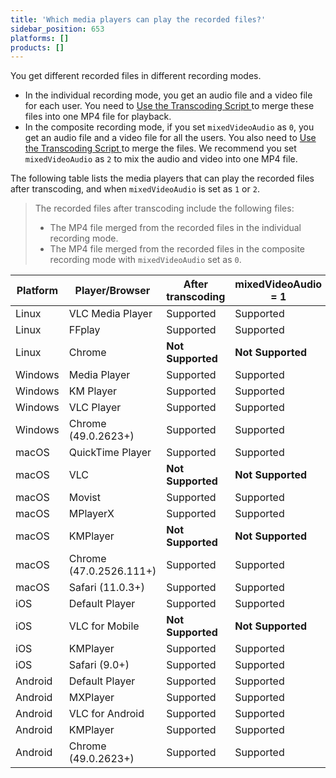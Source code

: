 ```yaml
---
title: 'Which media players can play the recorded files?'
sidebar_position: 653
platforms: []
products: []
---
```


You get different recorded files in different recording modes.

- In the individual recording mode, you get an audio file and a video file for each user. You need to [Use the Transcoding Script ](/on-premise-recording/develop/transcoding-scripts/) to merge these files into one MP4 file for playback.
- In the composite recording mode, if you set `mixedVideoAudio` as `0`, you get an audio file and a video file for all the users. You also need to [Use the Transcoding Script ](/on-premise-recording/develop/transcoding-scripts/) to merge the files. We recommend you set `mixedVideoAudio` as `2` to mix the audio and video into one MP4 file.

The following table lists the media players that can play the recorded files after transcoding, and when `mixedVideoAudio` is set as `1` or `2`.

> The recorded files after transcoding include the following files:
> - The MP4 file merged from the recorded files in the individual recording mode.
> - The MP4 file merged from the recorded files in the composite recording mode with `mixedVideoAudio`  set as `0`.

| Platform | Player/Browser          | After transcoding | mixedVideoAudio = 1 | mixedVideoAudio = 2 |
| -------- | ----------------------- | ----------------- | ------------------- | ------------------- |
| Linux    | VLC Media Player        | Supported         | Supported           | Supported           |
| Linux    | FFplay                | Supported         | Supported           | Supported           |
| Linux    | Chrome                  | **Not Supported** | **Not Supported**   | **Not Supported**   |
| Windows  | Media Player            | Supported         | Supported           | Supported           |
| Windows  | KM Player               | Supported         | Supported           | Supported           |
| Windows  | VLC Player              | Supported         | Supported           | Supported           |
| Windows  | Chrome (49.0.2623+)     | Supported         | Supported           | Supported           |
| macOS    | QuickTime Player        | Supported         | Supported           | Supported           |
| macOS    | VLC                     | **Not Supported** | **Not Supported**   | **Not Supported**   |
| macOS    | Movist                  | Supported         | Supported           | Supported           |
| macOS    | MPlayerX                | Supported         | Supported           | Supported           |
| macOS    | KMPlayer                | **Not Supported** | **Not Supported**   | **Not Supported**   |
| macOS    | Chrome (47.0.2526.111+) | Supported         | Supported           | Supported           |
| macOS    | Safari (11.0.3+)        | Supported         | Supported           | Supported           |
| iOS      | Default Player          | Supported         | Supported           | Supported           |
| iOS      | VLC for Mobile          | **Not Supported** | **Not Supported**   | Supported           |
| iOS      | KMPlayer                | Supported         | Supported           | Supported           |
| iOS      | Safari (9.0+)           | Supported         | Supported           | Supported           |
| Android  | Default Player          | Supported         | Supported           | Supported           |
| Android  | MXPlayer                | Supported         | Supported           | Supported           |
| Android  | VLC for Android         | Supported         | Supported           | Supported           |
| Android  | KMPlayer                | Supported         | Supported           | Supported           |
| Android  | Chrome (49.0.2623+)     | Supported         | Supported           | Supported           |